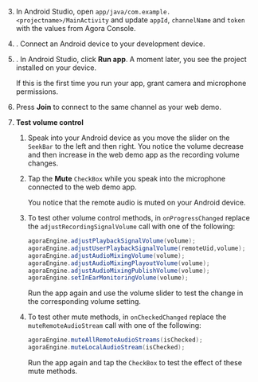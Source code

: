 <PlatformWrapper platform="android">

3. In Android Studio, open `app/java/com.example.<projectname>/MainActivity` and update `appId`, `channelName` and `token` with the values from Agora Console.

4. . Connect an Android device to your development device.

5. . In Android Studio, click **Run app**. A moment later, you see the project installed on your device.

    If this is the first time you run your app, grant camera and microphone permissions.

6. Press **Join** to connect to the same channel as your web demo.

7. **Test volume control**

    1. Speak into your Android device as you move the slider on the `SeekBar` to the left and then right. You notice the volume decrease and then increase in the web demo app as the recording volume changes.

    1. Tap the **Mute** `CheckBox` while you speak into the microphone connected to the web demo app.
        
        You notice that the remote audio is muted on your Android device.

    1. To test other volume control methods, in `onProgressChanged` replace the `adjustRecordingSignalVolume` call with one of the following:

        ```java
        agoraEngine.adjustPlaybackSignalVolume(volume);
        agoraEngine.adjustUserPlaybackSignalVolume(remoteUid,volume);
        agoraEngine.adjustAudioMixingVolume(volume);
        agoraEngine.adjustAudioMixingPlayoutVolume(volume);
        agoraEngine.adjustAudioMixingPublishVolume(volume);
        agoraEngine.setInEarMonitoringVolume(volume);
        ```
        Run the app again and use the volume slider to test the change in the corresponding volume setting.

    1. To test other mute methods, in `onCheckedChanged` replace the `muteRemoteAudioStream` call with one of the following:

        ```java
        agoraEngine.muteAllRemoteAudioStreams(isChecked);
        agoraEngine.muteLocalAudioStream(isChecked);
        ```
        Run the app again and tap the `CheckBox` to test the effect of these mute methods.

</PlatformWrapper>
